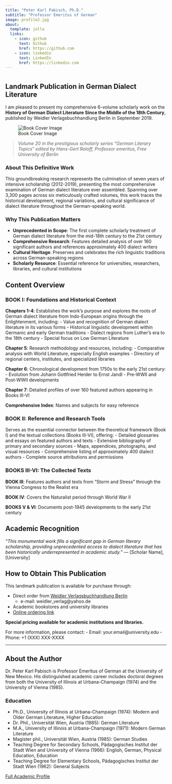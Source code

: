 ```yaml
---
title: "Peter Karl Pabisch, Ph.D."
subtitle: "Professor Emeritus of German"
image: profile2.jpg
about:
  template: jolla
  links:
    - icon: github
      text: Github
      href: https://github.com
    - icon: linkedin
      text: LinkedIn
      href: https://linkedin.com
---
```


# {.text-center}
## Landmark Publication in German Dialect Literature {.text-center}

I am pleased to present my comprehensive 6-volume scholarly work on the **History of German Dialect Literature Since the Middle of the 18th Century**, published by Weidler Verlagsbuchhandlung Berlin in September 2019.

![Book Cover Image](placeholder-image.jpg)

> *Volume 20 in the prestigious scholarly series "German Literary Topics" edited by Hans-Gert Roloff, Professor emeritus, Free University of Berlin*

### About This Definitive Work {.text-center}

This groundbreaking research represents the culmination of seven years of intensive scholarship (2012-2019), presenting the most comprehensive examination of German dialect literature ever assembled. Spanning over 3,300 pages across six meticulously crafted volumes, this work traces the historical development, regional variations, and cultural significance of dialect literature throughout the German-speaking world.

### Why This Publication Matters {.text-center}

- **Unprecedented in Scope**: The first complete scholarly treatment of German dialect literature from the mid-18th century to the 21st century
- **Comprehensive Research**: Features detailed analysis of over 160 significant authors and references approximately 400 dialect writers
- **Cultural Heritage**: Preserves and celebrates the rich linguistic traditions across German-speaking regions
- **Scholarly Resource**: Essential reference for universities, researchers, libraries, and cultural institutions

## Content Overview {.text-center}

### BOOK I: Foundations and Historical Context {.text-center}

**Chapters 1-4**: Establishes the work's purpose and explores the roots of German dialect literature from Indo-European origins through the Enlightenment, including:
- Value and recognition of German dialect literature in its various forms
- Historical linguistic development within Germanic and early German traditions
- Dialect regions from Luther's era to the 18th century
- Special focus on Low German Literature

**Chapter 5**: Research methodology and resources, including:
- Comparative analysis with World Literature, especially English examples
- Directory of regional centers, institutes, and specialized libraries

**Chapter 6**: Chronological development from 1750s to the early 21st century:
- Evolution from Johann Gottfried Herder to Ernst Jandl
- Pre-WWII and Post-WWII developments

**Chapter 7**: Detailed profiles of over 160 featured authors appearing in Books III-VI

**Comprehensive Index**: Names and subjects for easy reference

### BOOK II: Reference and Research Tools {.text-center}

Serves as the essential connector between the theoretical framework (Book I) and the textual collections (Books III-VI), offering:
- Detailed glossaries and essays on featured authors and texts
- Extensive bibliography of primary and secondary sources
- Maps, appendices, photographs, and visual resources
- Comprehensive listing of approximately 400 dialect authors
- Complete source attributions and permissions

### BOOKS III-VI: The Collected Texts {.text-center}

**BOOK III**: Features authors and texts from "Storm and Stress" through the Vienna Congress to the Realist era

**BOOK IV**: Covers the Naturalist period through World War II

**BOOKS V & VI**: Documents post-1945 developments to the early 21st century

## Academic Recognition {.text-center}

*"This monumental work fills a significant gap in German literary scholarship, providing unprecedented access to dialect literature that has been historically underrepresented in academic study."* — [Scholar Name], [University]

## How to Obtain This Publication {.text-center}

This landmark publication is available for purchase through:

- Direct order from [Weidler Verlagsbuchhandlung Berlin](http://www.weidler-verlag.de/)  
  *  e-mail: weidler_verlag@yahoo.de
- Academic bookstores and university libraries
- [Online ordering link](#)

**Special pricing available for academic institutions and libraries.**

For more information, please contact:
- Email: your.email@university.edu
- Phone: +1 (XXX) XXX-XXXX

---

## About the Author {.text-center}

Dr. Peter Karl Pabisch is Professor Emeritus of German at the University of New Mexico. His distinguished academic career includes doctoral degrees from both the University of Illinois at Urbana-Champaign (1974) and the University of Vienna (1985).

### Education {.text-center}

- Ph.D., University of Illinois at Urbana-Champaign (1974): Modern and Older German Literature, Higher Education
- Dr. Phil., Universität Wien, Austria (1985): German Literature
- M.A., University of Illinois at Urbana-Champaign (1971): Modern German Literature
- Magister phil., Universität Wien, Austria (1985): German Studies
- Teaching Degree for Secondary Schools, Pädagogisches Institut der Stadt Wien and University of Vienna (1966): English, German, Physical Education, Education
- Teaching Degree for Elementary Schools, Pädagogisches Institut der Stadt Wien (1962): General Subjects

[Full Academic Profile](https://lcl.unm.edu/people/faculty/peter-karl-pabisch.html)